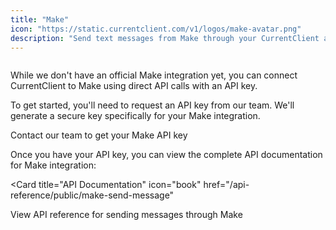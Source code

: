 ```yaml
---
title: "Make"
icon: "https://static.currentclient.com/v1/logos/make-avatar.png"
description: "Send text messages from Make through your CurrentClient account"
---
```


<Frame>
  <img
    src="https://static.currentclient.com/v1/logos/make-full.png"
    alt=""
    className="rounded-xl"
  />
</Frame>

While we don't have an official Make integration yet, you can connect CurrentClient to Make using direct API calls with an API key.

To get started, you'll need to request an API key from our team. We'll generate a secure key specifically for your Make integration.

<Card title="Request API Access" icon="key" href="/guides/resources/support">
  Contact our team to get your Make API key
</Card>

Once you have your API key, you can view the complete API documentation for Make integration:

<Card
  title="API Documentation"
  icon="book"
  href="/api-reference/public/make-send-message"
>
  View API reference for sending messages through Make
</Card>
